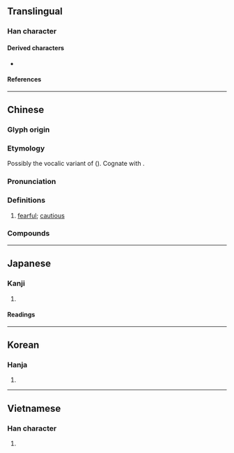 {{also|克}}
{{character info}}
==Translingual==

===Han character===
{{Han char|rn=10|rad=儿|as=12|sn=14|four=44216|canj=JUJRU|ids=⿰克克}}

====Derived characters====
* {{l|mul|[[𣋢]], [[𡕁]]}}

====References====
{{Han ref|kx=0125.220|dkj=01395|dj=0266.070|hdz=10274.040|uh=5162}}

----

==Chinese==
{{zh-forms}}

===Glyph origin===
{{Han etym}}

===Etymology===
Possibly the vocalic variant of {{och-l|驚|to be afraid; to alarm}} ({{zh-ref|Schuessler, 2007}}). Cognate with {{och-l|謹|to be careful; to be attentive}}.

===Pronunciation===
{{zh-pron
|m=jīng
|c=ging1
|mn=keng
|mc=y
|oc=y
|ma=
|cat=a
}}

===Definitions===
{{zh-hanzi}}

# {{lb|zh|ideophonic}} [[fearful]]; [[cautious]]

===Compounds===
{{zh-der|戰兢|兢業戰兢兢|兢兢乾乾|兢慎|兢兢戰戰|兢兢以強|業業兢兢|兢兢|兢兢業業|兢兢翼翼|戰兢兢|戰戰兢兢|朝兢夕惕|凌兢}}

----

==Japanese==

===Kanji===
{{ja-kanji|grade=uc|rs=儿12}}

# {{rfdef|ja|sort=儿12}}

====Readings====
{{ja-readings
|on=きょう
|kun=おそれる, つつしむ
}}

----

==Korean==

===Hanja===
{{ko-hanja|긍}}

# {{rfdef|ko|sort=儿12}}

----

==Vietnamese==

===Han character===
{{vi-readings|reading=[[cạnh]], [[ganh]], [[căng]], [[giằng]]|rs=儿12}}

# {{rfdef|vi|sort=儿12}}